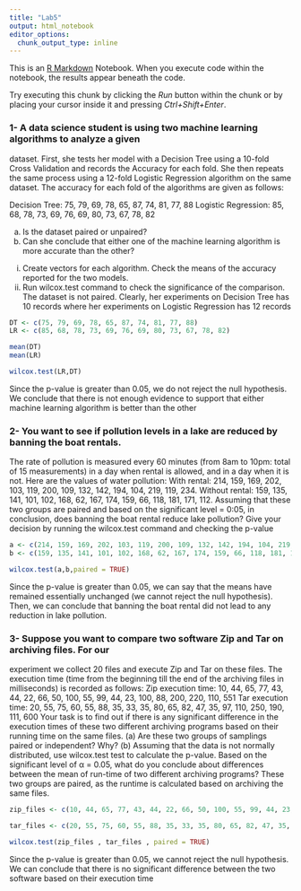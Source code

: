 ---
title: "Lab5"
output: html_notebook
editor_options: 
  chunk_output_type: inline
---

This is an [R Markdown](http://rmarkdown.rstudio.com) Notebook. When you execute code within the notebook, the results appear beneath the code. 

Try executing this chunk by clicking the *Run* button within the chunk or by placing your cursor inside it and pressing *Ctrl+Shift+Enter*. 

### 1- A data science student is using two machine learning algorithms to analyze a given
dataset. First, she tests her model with a Decision Tree using a 10-fold Cross Validation
and records the Accuracy for each fold. She then repeats the same process using a 12-fold
Logistic Regression algorithm on the same dataset. The accuracy for each fold of the
algorithms are given as follows:

Decision Tree: 75, 79, 69, 78, 65, 87, 74, 81, 77, 88
Logistic Regression: 85, 68, 78, 73, 69, 76, 69, 80, 73, 67, 78, 82

(a) Is the dataset paired or unpaired?
(b) Can she conclude that either one of the machine learning algorithm is more accurate
than the other?
i. Create vectors for each algorithm. Check the means of the accuracy reported
for the two models.
ii. Run wilcox.test command to check the significance of the comparison.
The dataset is not paired. Clearly, her experiments on Decision Tree has 10 records
where her experiments on Logistic Regression has 12 records

```{r}

DT <- c(75, 79, 69, 78, 65, 87, 74, 81, 77, 88)
LR <- c(85, 68, 78, 73, 69, 76, 69, 80, 73, 67, 78, 82)

mean(DT)
mean(LR)

wilcox.test(LR,DT)

```
Since the p-value is greater than 0.05, we do not reject the null hypothesis. We conclude
that there is not enough evidence to support that either machine learning algorithm is
better than the other

### 2- You want to see if pollution levels in a lake are reduced by banning the boat rentals.
The rate of pollution is measured every 60 minutes (from 8am to 10pm: total of 15
measurements) in a day when rental is allowed, and in a day when it is not. Here are
the values of water pollution:
With rental: 214, 159, 169, 202, 103, 119, 200, 109, 132, 142, 194, 104, 219, 119, 234.
Without rental: 159, 135, 141, 101, 102, 168, 62, 167, 174, 159, 66, 118, 181, 171, 112.
Assuming that these two groups are paired and based on the significant level = 0:05, in
conclusion, does banning the boat rental reduce lake pollution? Give your decision by
running the wilcox.test command and checking the p-value

```{r}
a <- c(214, 159, 169, 202, 103, 119, 200, 109, 132, 142, 194, 104, 219, 119, 234)
b <- c(159, 135, 141, 101, 102, 168, 62, 167, 174, 159, 66, 118, 181, 171, 112)

wilcox.test(a,b,paired = TRUE)

```
Since the p-value is greater than 0.05, we can say that the means have remained essentially
unchanged (we cannot reject the null hypothesis). Then, we can conclude that banning
the boat rental did not lead to any reduction in lake pollution.

### 3- Suppose you want to compare two software Zip and Tar on archiving files. For our
experiment we collect 20 files and execute Zip and Tar on these files. The execution time
(time from the beginning till the end of the archiving files in milliseconds) is recorded as
follows:
Zip execution time: 10, 44, 65, 77, 43, 44, 22, 66, 50, 100, 55, 99, 44, 23, 100, 88, 200,
220, 110, 551
Tar execution time: 20, 55, 75, 60, 55, 88, 35, 33, 35, 80, 65, 82, 47, 35, 97, 110, 250,
190, 111, 600
Your task is to find out if there is any significant difference in the execution times of
these two different archiving programs based on their running time on the same files.
(a) Are these two groups of samplings paired or independent? Why?
(b) Assuming that the data is not normally distributed, use wilcox.test test to calculate the p-value. Based on the significant level of α = 0.05, what do you conclude
about differences between the mean of run-time of two different archiving programs?
These two groups are paired, as the runtime is calculated based on archiving the same
files.

```{r}

zip_files <- c(10, 44, 65, 77, 43, 44, 22, 66, 50, 100, 55, 99, 44, 23, 100, 88, 200,220, 110, 551)

tar_files <- c(20, 55, 75, 60, 55, 88, 35, 33, 35, 80, 65, 82, 47, 35, 97, 110, 250,190, 111, 600)

wilcox.test(zip_files , tar_files , paired = TRUE)

```
Since the p-value is greater than 0.05, we cannot reject the null hypothesis. We can
conclude that there is no significant difference between the two software based on their
execution time

